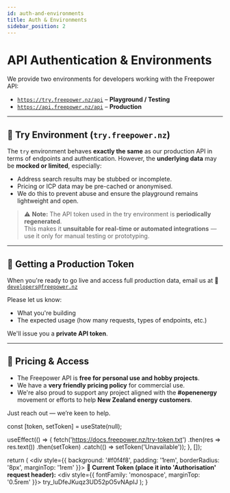 ```yaml
---
id: auth-and-environments
title: Auth & Environments
sidebar_position: 2
---
```


# API Authentication & Environments

We provide two environments for developers working with the Freepower API:

- [`https://try.freepower.nz/api`](https://try.freepower.nz/api) – **Playground / Testing**
- [`https://api.freepower.nz/api`](https://api.freepower.nz/api) – **Production**

---

## 🧪 Try Environment (`try.freepower.nz`)

The `try` environment behaves **exactly the same** as our production API in terms of endpoints and authentication. However, the **underlying data** may be **mocked or limited**, especially:

- Address search results may be stubbed or incomplete.
- Pricing or ICP data may be pre-cached or anonymised.
- We do this to prevent abuse and ensure the playground remains lightweight and open.

> ⚠️ **Note:** The API token used in the try environment is **periodically regenerated**.  
> This makes it **unsuitable for real-time or automated integrations** — use it only for manual testing or prototyping.

<TryTokenViewer />

---

## 🔐 Getting a Production Token

When you're ready to go live and access full production data, email us at 📧 [`developers@freepower.nz`](mailto:developers@freepower.nz)

Please let us know:

- What you're building
- The expected usage (how many requests, types of endpoints, etc.)

We'll issue you a **private API token**.

---

## 💸 Pricing & Access

- The Freepower API is **free for personal use and hobby projects**.
- We have a **very friendly pricing policy** for commercial use.
- We're also proud to support any project aligned with the **#openenergy** movement or efforts to help **New Zealand energy customers**.

Just reach out — we’re keen to help.


  const [token, setToken] = useState(null);

  useEffect(() => {
    fetch('https://docs.freepower.nz/try-token.txt')
      .then(res => res.text())
      .then(setToken)
      .catch(() => setToken('Unavailable'));
  }, []);

  return (
    <div style={{ background: '#f0f4f8', padding: '1rem', borderRadius: '8px', marginTop: '1rem' }}>
      <strong>🔑 Current Token (place it into 'Authorisation' request header):</strong>
      <div style={{ fontFamily: 'monospace', marginTop: '0.5rem' }}>
        try_luDfeJKuqz3UD52pO5vNApIJ
      </div>
    </div>
  );
}